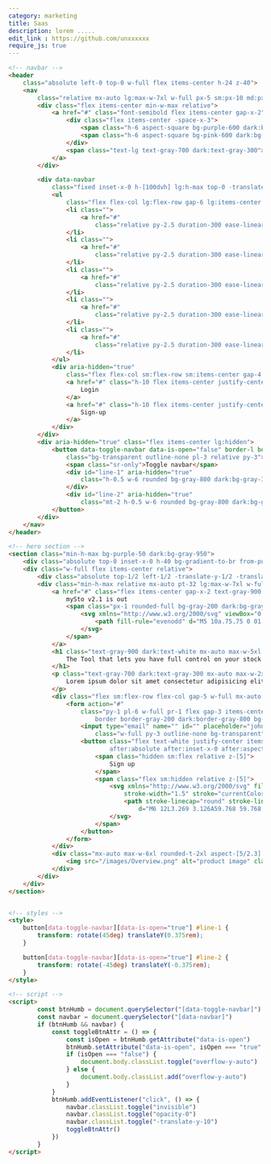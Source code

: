 ```yaml
---
category: marketing
title: Saas
description: lorem .....
edit_link : https://github.com/unxxxxxx
require_js: true
---
```



```html
<!-- navbar -->
<header
    class="absolute left-0 top-0 w-full flex items-center h-24 z-40">
    <nav
        class="relative mx-auto lg:max-w-7xl w-full px-5 sm:px-10 md:px-12 lg:px-5 flex gap-x-5 justify-between items-center">
        <div class="flex items-center min-w-max relative">
            <a href="#" class="font-semibold flex items-center gap-x-2">
                <div class="flex items-center -space-x-3">
                    <span class="h-6 aspect-square bg-purple-600 dark:bg-purple-500 rounded-full flex"></span>
                    <span class="h-6 aspect-square bg-pink-600 dark:bg-pink-400 blur rounded-full flex"></span>
                </div>
                <span class="text-lg text-gray-700 dark:text-gray-300">mySto</span>
            </a>
        </div>

        <div data-navbar
            class="fixed inset-x-0 h-[100dvh] lg:h-max top-0 -translate-y-10 opacity-0 invisible lg:visible  lg:translate-y-0 lg:opacity-100 left-0 bg-white dark:bg-gray-950 lg:!bg-transparent py-32 lg:py-0 px-5 sm:px-10 md:px-12 lg:px-0 w-full lg:top-0 lg:relative  lg:flex lg:justify-between duration-300 ease-linear">
            <ul
                class="flex flex-col lg:flex-row gap-6 lg:items-center text-gray-700 dark:text-gray-300 lg:w-full lg:pl-10">
                <li class="">
                    <a href="#"
                        class="relative py-2.5 duration-300 ease-linear hover:text-purple-600 ">Features</a>
                </li>
                <li class="">
                    <a href="#"
                        class="relative py-2.5 duration-300 ease-linear hover:text-purple-600 ">Company</a>
                </li>
                <li class="">
                    <a href="#"
                        class="relative py-2.5 duration-300 ease-linear hover:text-purple-600 ">Plateform</a>
                </li>
                <li class="">
                    <a href="#"
                        class="relative py-2.5 duration-300 ease-linear hover:text-purple-600 ">Resources</a>
                </li>
                <li class="">
                    <a href="#"
                        class="relative py-2.5 duration-300 ease-linear hover:text-purple-600 ">Contact</a>
                </li>
            </ul>
            <div aria-hidden="true"
                class="flex flex-col sm:flex-row sm:items-center gap-4  lg:min-w-max mt-10 lg:mt-0">
                <a href="#" class="h-10 flex items-center justify-center w-full sm:w-max rounded-full px-5 border border-gray-200 dark:border-gray-800 text-purple-600 dark:text-gray-300">
                    Login
                </a>
                <a href="#" class="h-10 flex items-center justify-center w-full sm:w-max rounded-full px-5 bg-purple-600 text-white">
                    Sign-up
                </a>
            </div>
        </div>
        <div aria-hidden="true" class="flex items-center lg:hidden">
            <button data-toggle-navbar data-is-open="false" border-l border-l-purple-100 dark:border-l-gray-800
                class="bg-transparent outline-none pl-3 relative py-3">
                <span class="sr-only">Toggle navbar</span>
                <div id="line-1" aria-hidden="true"
                    class="h-0.5 w-6 rounded bg-gray-800 dark:bg-gray-300 transition duration-300">
                </div>
                <div id="line-2" aria-hidden="true"
                    class="mt-2 h-0.5 w-6 rounded bg-gray-800 dark:bg-gray-300 transition duration-300"></div>
            </button>
        </div>
    </nav>
</header>

<!-- hero section -->
<section class="min-h-max bg-purple-50 dark:bg-gray-950">
    <div class="absolute top-0 inset-x-0 h-40 bg-gradient-to-br from-purple-300 opacity-90 blur-lg dark:from-purple-800 dark:blur-xl dark:opacity-40"></div>
    <div class="w-full flex items-center relative">
        <div class="absolute top-1/2 left-1/2 -translate-y-1/2 -translate-x-1/2 w-2/5 aspect-[2/0.5] bg-gradient-to-br from-purple-600 to-pink-400 rounded-full opacity-50 blur-2xl"></div>
        <div class="min-h-max relative mx-auto pt-32 lg:max-w-7xl w-full px-5 sm:px-10 md:px-12 lg:px-5 text-center space-y-10">
            <a href="#" class="flex items-center gap-x-2 text-gray-900 dark:text-gray-100 mx-auto w-max px-2 pr-1 py-1 rounded-full bg-gray-200 dark:bg-gray-900 border border-gray-300 dark:border-gray-800">
                mySto v2.1 is out
                <span class="px-1 rounded-full bg-gray-200 dark:bg-gray-800">
                    <svg xmlns="http://www.w3.org/2000/svg" viewBox="0 0 20 20" fill="currentColor" class="w-5 h-5">
                        <path fill-rule="evenodd" d="M5 10a.75.75 0 01.75-.75h6.638L10.23 7.29a.75.75 0 111.04-1.08l3.5 3.25a.75.75 0 010 1.08l-3.5 3.25a.75.75 0 11-1.04-1.08l2.158-1.96H5.75A.75.75 0 015 10z" clip-rule="evenodd" />
                    </svg>                          
                </span>
            </a>
            <h1 class="text-gray-900 dark:text-white mx-auto max-w-5xl font-semibold text-4xl/tight sm:text-5xl/tight lg:text-6xl/tight">
                The Tool that lets you have full control on your stock & sales
            </h1>
            <p class="text-gray-700 dark:text-gray-300 mx-auto max-w-2xl">
                Lorem ipsum dolor sit amet consectetur adipisicing elit. Deserunt saepe atque enim quasi a ipsum asperiores necessitatibus deleniti, sint quo vel corporis dignissimos
            </p>
            <div class="flex sm:flex-row flex-col gap-5 w-full mx-auto max-w-lg">
                <form action="#"
                    class="py-1 pl-6 w-full pr-1 flex gap-3 items-center text-gray-600 dark:text-gray-400 shadow-lg shadow-gray-200/20 dark:shadow-transparent
                        border border-gray-200 dark:border-gray-800 bg-gray-100 dark:bg-gray-900 rounded-full ease-linear focus-within:bg-white dark:focus-within:bg-gray-950  focus-within:border-puble-600">
                    <input type="email" name="" id="" placeholder="johndoe@gmail.com"
                        class="w-full py-3 outline-none bg-transparent">
                    <button class="flex text-white justify-center items-center w-max min-w-max sm:w-max px-6 h-12 rounded-full outline-none relative overflow-hidden border duration-300 ease-linear
                            after:absolute after:inset-x-0 after:aspect-square after:scale-0 after:opacity-70 after:origin-center after:duration-300 after:ease-linear after:top-0 after:left-0 after:bg-purple-700 hover:after:opacity-100 hover:after:scale-[2.5] bg-purple-600 border-transparent hover:border-[#172554]">
                        <span class="hidden sm:flex relative z-[5]">
                            Sign up
                        </span>
                        <span class="flex sm:hidden relative z-[5]">
                            <svg xmlns="http://www.w3.org/2000/svg" fill="none" viewBox="0 0 24 24"
                                stroke-width="1.5" stroke="currentColor" class="w-5 h-5">
                                <path stroke-linecap="round" stroke-linejoin="round"
                                    d="M6 12L3.269 3.126A59.768 59.768 0 0121.485 12 59.77 59.77 0 013.27 20.876L5.999 12zm0 0h7.5" />
                            </svg>
                        </span>
                    </button>
                </form>
            </div>
            <div class="mx-auto max-w-6xl rounded-t-2xl aspect-[5/2.3] overflow-hidden">
                <img src="/images/Overview.png" alt="product image" class="rounded-2xl w-full h-auto">
            </div>
        </div>
    </div>
</section>


<!-- styles -->
<style>
    button[data-toggle-navbar][data-is-open="true"] #line-1 {
        transform: rotate(45deg) translateY(0.375rem);
    }

    button[data-toggle-navbar][data-is-open="true"] #line-2 {
        transform: rotate(-45deg) translateY(-0.375rem);
    }
</style>

<!-- script -->
<script>
        const btnHumb = document.querySelector("[data-toggle-navbar]")
        const navbar = document.querySelector("[data-navbar]")
        if (btnHumb && navbar) {
            const toggleBtnAttr = () => {
                const isOpen = btnHumb.getAttribute("data-is-open")
                btnHumb.setAttribute("data-is-open", isOpen === "true" ? "false" : "true")
                if (isOpen === "false") {
                    document.body.classList.toggle("overflow-y-auto")
                } else {
                    document.body.classList.add("overflow-y-auto")
                }
            }
            btnHumb.addEventListener("click", () => {
                navbar.classList.toggle("invisible")
                navbar.classList.toggle("opacity-0")
                navbar.classList.toggle("-translate-y-10")
                toggleBtnAttr()
            })
        }
</script>
```